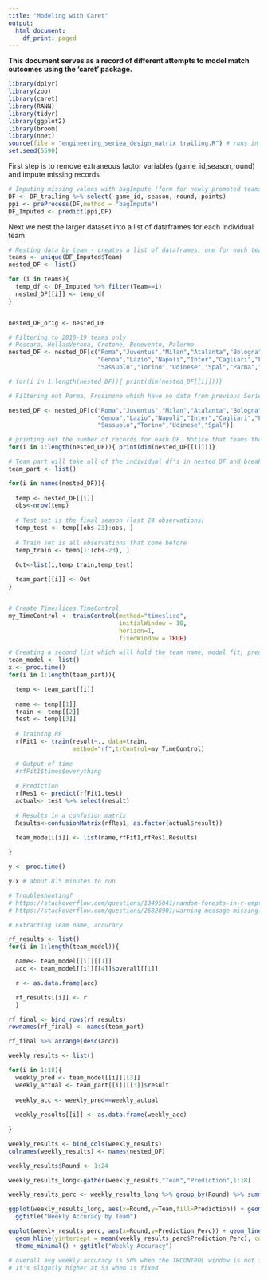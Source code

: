 ---
title: "Modeling with Caret"
output:
  html_document:
    df_print: paged
---

**This document serves as a record of different attempts to model match outcomes using the 'caret' package.**

```{r setup, echo=F, message=F, warning=F}
library(dplyr)
library(zoo)
library(caret)
library(RANN)
library(tidyr)
library(ggplot2)
library(broom)
library(nnet)
source(file = "engineering_seriea_design_matrix trailing.R") # runs in under 2 seconds
set.seed(5590)
```


First step is to remove extraneous factor variables (game_id,season,round) and impute missing records

```{r Preprocess, echo=F}
# Imputing missing values with bagImpute (form for newly promoted teams)
DF <- DF_trailing %>% select(-game_id,-season,-round,-points)
ppi <- preProcess(DF,method = "bagImpute")
DF_Imputed <- predict(ppi,DF)

```


Next we nest the larger dataset into a list of dataframes for each individual team
```{r Nesting Data}
# Nesting data by team - creates a list of dataframes, one for each team's results.
teams <- unique(DF_Imputed$Team)
nested_DF <- list()

for (i in teams){
  temp_df <- DF_Imputed %>% filter(Team==i)
  nested_DF[[i]] <- temp_df
}


nested_DF_orig <- nested_DF

# Filtering to 2018-19 teams only
# Pescara, HellasVerona, Crotone, Benevento, Palermo
nested_DF <- nested_DF[c("Roma","Juventus","Milan","Atalanta","Bologna","Chievoverona","Empoli",
                         "Genoa","Lazio","Napoli","Inter","Cagliari","Fiorentina","Sampdoria",
                         "Sassuolo","Torino","Udinese","Spal","Parma","Frosinone")]

# for(i in 1:length(nested_DF)){ print(dim(nested_DF[[i]]))}

# Filtering out Parma, Frosinone which have no data from previous Serie A season

nested_DF <- nested_DF[c("Roma","Juventus","Milan","Atalanta","Bologna","Chievoverona","Empoli",
                         "Genoa","Lazio","Napoli","Inter","Cagliari","Fiorentina","Sampdoria",
                         "Sassuolo","Torino","Udinese","Spal")]

# printing out the number of records for each DF. Notice that teams that have been in SerieA for the past 3+ years will have 100 records, while Empoli and Spal only have 62 records
for(i in 1:length(nested_DF)){ print(dim(nested_DF[[i]]))}


```



```{r Loop Pred, error=F, warning=F, message=F}

# Team part will take all of the individual df's in nested_DF and break them into Train/Test Sets
team_part <- list()

for(i in names(nested_DF)){
  
  temp <- nested_DF[[i]]
  obs<-nrow(temp)
  
  # Test set is the final season (last 24 observations)
  temp_test <- temp[(obs-23):obs, ]
  
  # Train set is all observations that come before
  temp_train <- temp[1:(obs-23), ] 

  Out<-list(i,temp_train,temp_test)  
  
  team_part[[i]] <- Out
}


# Create Timeslices TimeControl
my_TimeControl <- trainControl(method="timeslice",
                               initialWindow = 10,
                               horizon=1,
                               fixedWindow = TRUE)

# Creating a second list which will hold the team name, model fit, prediction, and accuracy
team_model <- list()
x <- proc.time() 
for(i in 1:length(team_part)){

  temp <- team_part[[i]]
  
  name <- temp[[1]]
  train <- temp[[2]]
  test <- temp[[3]]
  
  # Training RF
  rfFit1 <- train(result~., data=train,
                  method="rf",trControl=my_TimeControl)
  
  # Output of time  
  #rfFit1$times$everything
  
  # Prediction
  rfRes1 <- predict(rfFit1,test)
  actual<- test %>% select(result)
  
  # Results in a confusion matrix
  Results<-confusionMatrix(rfRes1, as.factor(actual$result))
  
  team_model[[i]] <- list(name,rfFit1,rfRes1,Results)

}

y <- proc.time() 

y-x # about 8.5 minutes to run

# Troubleshooting? 
# https://stackoverflow.com/questions/13495041/random-forests-in-r-empty-classes-in-y-and-argument-legth-0
# https://stackoverflow.com/questions/26828901/warning-message-missing-values-in-resampled-performance-measures-in-caret-tra


```

```{r Results from RF}

# Extracting Team name, accuracy

rf_results <- list()
for(i in 1:length(team_model)){

  name<- team_model[[i]][[1]]
  acc <- team_model[[i]][[4]]$overall[[1]]  

  r <- as.data.frame(acc)

  rf_results[[i]] <- r
  }

rf_final <- bind_rows(rf_results)
rownames(rf_final) <- names(team_part)

rf_final %>% arrange(desc(acc))


```

```{r Visualizaing Team-by-Team accuracy}


weekly_results <- list()

for(i in 1:18){
  weekly_pred <- team_model[[i]][[3]]
  weekly_actual <- team_part[[i]][[3]]$result  
  
  weekly_acc <- weekly_pred==weekly_actual
  
  weekly_results[[i]] <- as.data.frame(weekly_acc)
  
}

weekly_results <- bind_cols(weekly_results)
colnames(weekly_results) <- names(nested_DF)

weekly_results$Round <- 1:24

weekly_results_long<-gather(weekly_results,"Team","Prediction",1:18)

weekly_results_perc <- weekly_results_long %>% group_by(Round) %>% summarise(Prediction_Perc=mean(Prediction))

ggplot(weekly_results_long, aes(x=Round,y=Team,fill=Prediction)) + geom_tile() +  theme_minimal() +
  ggtitle("Weekly Accuracy by Team")

ggplot(weekly_results_perc, aes(x=Round,y=Prediction_Perc)) + geom_line() + 
  geom_hline(yintercept = mean(weekly_results_perc$Prediction_Perc), color="red") +
  theme_minimal() + ggtitle("Weekly Accuracy") 

# overall avg weekly accuracy is 50% when the TRCONTROL window is not fixed (growwing)
# It's slightly higher at 53 when is fixed



```




